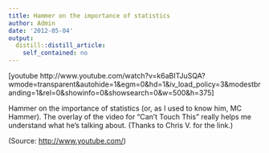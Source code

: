 ```yaml
---
title: Hammer on the importance of statistics
author: Admin
date: '2012-05-04'
output:
  distill::distill_article:
    self_contained: no
---
```


[youtube http://www.youtube.com/watch?v=k6aBITJuSQA?wmode=transparent&autohide=1&egm=0&hd=1&iv\_load\_policy=3&modestbranding=1&rel=0&showinfo=0&showsearch=0&w=500&h=375]

Hammer on the importance of statistics (or, as I used to know him, MC Hammer). The overlay of the video for &#8220;Can&#8217;t Touch This&#8221; really helps me understand what he&#8217;s talking about. (Thanks to Chris V. for the link.)

<div class="attribution">
  (<span>Source:</span> <a href="http://www.youtube.com/">http://www.youtube.com/</a>)
</div>

